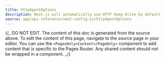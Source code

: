 ```yaml
---
title: httpAgentOptions
description: Next.js will automatically use HTTP Keep-Alive by default. Learn more about how to disable HTTP Keep-Alive here.
source: app/api-reference/next-config-js/httpAgentOptions
---
```


{/_ DO NOT EDIT. The content of this doc is generated from the source above. To edit the content of this page, navigate to the source page in your editor. You can use the `<PagesOnly>Content</PageOnly>` component to add content that is specific to the Pages Router. Any shared content should not be wrapped in a component. _/}
